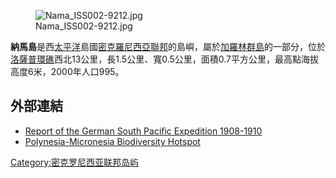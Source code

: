 [[Image:Nama_ISS002-9212.jpg|thumb]]

'''納馬島'''是西[[太平洋|太平洋]]島國[[密克羅尼西亞聯邦|密克羅尼西亞聯邦]]的島嶼，屬於[[加羅林群島|加羅林群島]]的一部分，位於[[洛薩普環礁|洛薩普環礁]]西北13公里，長1.5公里、寬0.5公里，面積0.7平方公里，最高點海拔高度6米，2000年人口995。

==外部連結==
*[https://web.archive.org/web/20120426023120/http://www.cchph.net/portfolio/downloads/Kraemer-Woleai.pdf Report of the German South Pacific Expedition 1908-1910]
*[http://www.sprep.org/att/IRC/eCOPIES/Pacific_Region/47.pdf Polynesia-Micronesia Biodiversity Hotspot]

{{Coord|6.9918|152.5746|display=title|region:FM-TRK_type:isle}}

{{Micronesia-stub}}
[[Category:密克罗尼西亚联邦岛屿|Category:密克罗尼西亚联邦岛屿]]